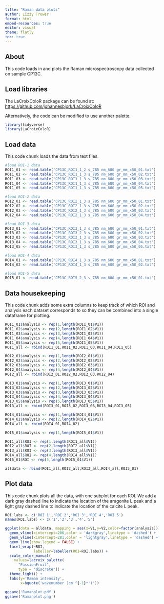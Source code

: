 ---
title: "Raman data plots"
author: Lizzy Trower
format: html
embed-resources: true
editor: visual
theme: flatly
toc: true
---

## About

This code loads in and plots the Raman microspectroscopy data collected on sample CP13C.

## Load libraries

The LaCroixColoR package can be found at: <https://github.com/johannesbjork/LaCroixColoR>

Alternatively, the code can be modified to use another palette.

```{r load-libraries}
library(tidyverse)
library(LaCroixColoR)
```

## Load data

This code chunk loads the data from text files.

```{r load-data}
#load ROI-1 data
ROI1_01 <- read.table('CP13C_ROI1_1_2 s_785 nm_600 gr_mm_x50_01.txt')
ROI1_02 <- read.table('CP13C_ROI1_1_3 s_785 nm_600 gr_mm_x50_02.txt')
ROI1_03 <- read.table('CP13C_ROI1_1_3 s_785 nm_600 gr_mm_x50_03.txt')
ROI1_04 <- read.table('CP13C_ROI1_1_3 s_785 nm_600 gr_mm_x50_04.txt')
ROI1_05 <- read.table('CP13C_ROI1_1_3 s_785 nm_600 gr_mm_x50_05.txt')

#load ROI-2 data
ROI2_01 <- read.table('CP13C_ROI2_1_3 s_785 nm_600 gr_mm_x50_01.txt')
ROI2_02 <- read.table('CP13C_ROI2_1_3 s_785 nm_600 gr_mm_x50_02.txt')
ROI2_03 <- read.table('CP13C_ROI2_1_3 s_785 nm_600 gr_mm_x50_03.txt')
ROI2_04 <- read.table('CP13C_ROI2_1_3 s_785 nm_600 gr_mm_x50_04.txt')

#load ROI-3 data
ROI3_01 <- read.table('CP13C_ROI3_1_3 s_785 nm_600 gr_mm_x50_01.txt')
ROI3_02 <- read.table('CP13C_ROI3_2_3 s_785 nm_600 gr_mm_x50_02.txt')
ROI3_03 <- read.table('CP13C_ROI3_1_3 s_785 nm_600 gr_mm_x50_03.txt')
ROI3_04 <- read.table('CP13C_ROI3_1_3 s_785 nm_600 gr_mm_x50_04.txt')
ROI3_05 <- read.table('CP13C_ROI3_1_3 s_785 nm_600 gr_mm_x50_05.txt')

#load ROI-4 data
ROI4_01 <- read.table('CP13C_ROI4_1_3 s_785 nm_600 gr_mm_x50_01.txt')
ROI4_02 <- read.table('CP13C_ROI4_1_3 s_785 nm_600 gr_mm_x50_02.txt')

#load ROI-5 data
ROI5_01 <- read.table('CP13C_ROI5_2_3 s_785 nm_600 gr_mm_x50_01.txt')
```

## Data housekeeping

This code chunk adds some extra columns to keep track of which ROI and analysis each dataset corresponds to so they can be combined into a single dataframe for plotting.

```{r data-housekeeping}
ROI1_01$analysis <- rep(1,length(ROI1_01$V1))
ROI1_02$analysis <- rep(2,length(ROI1_02$V1))
ROI1_03$analysis <- rep(3,length(ROI1_03$V1))
ROI1_04$analysis <- rep(4,length(ROI1_04$V1))
ROI1_05$analysis <- rep(5,length(ROI1_05$V1))
ROI1_all <- rbind(ROI1_01,ROI1_02,ROI1_03,ROI1_04,ROI1_05)

ROI2_01$analysis <- rep(1,length(ROI2_01$V1))
ROI2_02$analysis <- rep(2,length(ROI2_02$V1))
ROI2_03$analysis <- rep(3,length(ROI2_03$V1))
ROI2_04$analysis <- rep(4,length(ROI2_04$V1))
ROI2_all <- rbind(ROI2_01,ROI2_02,ROI2_03,ROI2_04)

ROI3_01$analysis <- rep(1,length(ROI3_01$V1))
ROI3_02$analysis <- rep(2,length(ROI3_02$V1))
ROI3_03$analysis <- rep(3,length(ROI3_03$V1))
ROI3_04$analysis <- rep(4,length(ROI3_04$V1))
ROI3_05$analysis <- rep(5,length(ROI3_05$V1))
ROI3_all <- rbind(ROI3_01,ROI3_02,ROI3_03,ROI3_04,ROI3_05)

ROI4_01$analysis <- rep(1,length(ROI4_01$V1))
ROI4_02$analysis <- rep(2,length(ROI4_02$V1))
ROI4_all <- rbind(ROI4_01,ROI4_02)

ROI5_01$analysis <- rep(1,length(ROI5_01$V1))

ROI1_all$ROI <- rep(1,length(ROI1_all$V1))
ROI2_all$ROI <- rep(2,length(ROI2_all$V1))
ROI3_all$ROI <- rep(3,length(ROI3_all$V1))
ROI4_all$ROI <- rep(4,length(ROI4_all$V1))
ROI5_01$ROI <- rep(5,length(ROI5_01$V1))

alldata <- rbind(ROI1_all,ROI2_all,ROI3_all,ROI4_all,ROI5_01)
```

## Plot data

This code chunk plots all the data, with one subplot for each ROI. We add a dark gray dashed line to indicate the location of the aragonite L peak and a light gray dashed line to indicate the location of the calcite L peak.

```{r all-data-plot}
ROI.labs <- c('ROI 1','ROI 2','ROI 3','ROI 4','ROI 5')
names(ROI.labs) <- c('1','2','3','4','5')

ggplot(data = alldata, mapping = aes(x=V1,y=V2,color=factor(analysis))) +
  geom_vline(xintercept=206,color = 'darkgray',linetype = 'dashed') +
  geom_vline(xintercept=281,color = 'lightgray',linetype = 'dashed') +
  geom_line(show.legend = FALSE) + 
  facet_wrap(~ROI,
             labeller=labeller(ROI=ROI.labs)) +
  scale_color_manual(
    values=lacroix_palette(
      "PassionFruit", 
      type = "discrete")) +
  theme_light() +
  labs(y='Raman intensity',
       x=bquote('wavenumber (cm'^{-1}*')'))

ggsave('Ramanplot.pdf')
ggsave('Ramanplot.png')
```
